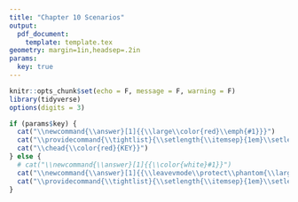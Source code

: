 ```yaml
---
title: "Chapter 10 Scenarios"
output: 
  pdf_document:
    template: template.tex
geometry: margin=1in,headsep=.2in
params:
  key: true
---
```



```r
knitr::opts_chunk$set(echo = F, message = F, warning = F)
library(tidyverse)
options(digits = 3)
```

```r
if (params$key) {
  cat("\\newcommand{\\answer}[1]{{\\large\\color{red}\\emph{#1}}}")
  cat("\\providecommand{\\tightlist}{\\setlength{\\itemsep}{1em}\\setlength{\\parskip}{0pt}}")
  cat("\\chead{\\color{red}{KEY}}")
} else {
  # cat("\\newcommand{\\answer}[1]{{\\color{white}#1}}") 
  cat("\\newcommand{\\answer}[1]{{\\leavevmode\\protect\\phantom{\\large #1}}}")
  cat("\\providecommand{\\tightlist}{\\setlength{\\itemsep}{1em}\\setlength{\\parskip}{0pt}}")
}

``` 
